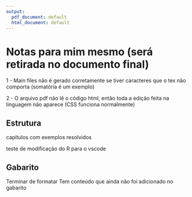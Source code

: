 ```yaml
---
output:
  pdf_document: default
  html_document: default
---
```


# Notas para mim mesmo (será retirada no documento final){-}

1 - Main files não é gerado corretamente se tiver caracteres que o tex não comporta (somatória é um exemplo)

2 - O arquivo pdf não lê o código html, então toda a edição feita na linguagem não aparece (CSS funciona normalmente)

## Estrutura{-}

capítulos com exemplos resolvidos

teste de modificação do R para o vscode

## Gabarito{-}

Terminar de formatar
Tem conteúdo que ainda não foi adicionado no gabarito
